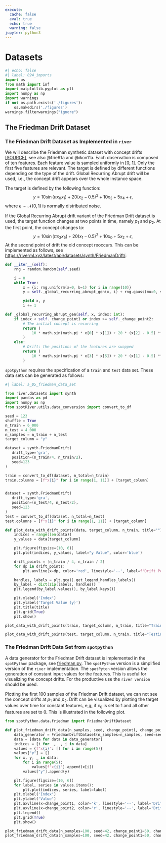 ```yaml
---
execute:
  cache: false
  eval: true
  echo: true
  warning: false
jupyter: python3
---
```


# Datasets


```python
#| echo: false
#| label: 024_imports
import os
from math import inf
import matplotlib.pyplot as plt
import numpy as np
import warnings
if not os.path.exists('./figures'):
    os.makedirs('./figures')
warnings.filterwarnings("ignore")
```

## The Friedman Drift Dataset {#sec-a-05-friedman}

### The Friedman Drift Dataset as Implemented in `river`

We will describe the Friedman synthetic dataset with concept drifts [[SOURCE]](https://riverml.xyz/0.18.0/api/datasets/synth/FriedmanDrift/), see also @frie91a and @ikon11a.
Each observation is composed of ten features. Each feature value is sampled uniformly in [0, 1]. Only the first five features are relevant. The target is defined by different functions depending on the type of the drift. Global Recurring Abrupt drift will be used, i.e., the concept drift appears over the whole instance space.

The target is defined by the following function:
$$
y = 10 \sin(\pi x_0 x_1) + 20 (x_2 - 0.5)^2 + 10 x_3 + 5 x_4 + \epsilon,
$$
where $\epsilon \sim \mathcal{N}(0, 1)$ is normally distributed noise.

If the Global Recurring Abrupt drift variant of the Friedman Drift dataset is used, the target function changes at two points in time, namely $p_1$ and $p_2$.
At the first point, the concept changes to:
$$
y = 10 \sin(\pi x_3 x_5) + 20 (x_1 - 0.5)^2 + 10 x_0 + 5 x_2 + \epsilon,
$$
At the second point of drift the old concept reoccurs.
This can be implemented as follows, see [https://riverml.xyz/latest/api/datasets/synth/FriedmanDrift/](https://riverml.xyz/latest/api/datasets/synth/FriedmanDrift/):

```python
def __iter__(self):
    rng = random.Random(self.seed)

    i = 0
    while True:
        x = {i: rng.uniform(a=0, b=1) for i in range(10)}
        y = self._global_recurring_abrupt_gen(x, i) + rng.gauss(mu=0, sigma=1)

        yield x, y
        i += 1
```


```python
def _global_recurring_abrupt_gen(self, x, index: int):
    if index < self._change_point1 or index >= self._change_point2:
        # The initial concept is recurring
        return (
            10 * math.sin(math.pi * x[0] * x[1]) + 20 * (x[2] - 0.5) ** 2 + 10 * x[3] + 5 * x[4]
        )
    else:
        # Drift: the positions of the features are swapped
        return (
            10 * math.sin(math.pi * x[3] * x[5]) + 20 * (x[1] - 0.5) ** 2 + 10 * x[0] + 5 * x[2]
        )
```

`spotpython` requires the specification of a `train` and `test` data set. These data sets can be generated as follows:

```python
#| label: a_05_friedman_data_set

from river.datasets import synth
import pandas as pd
import numpy as np
from spotRiver.utils.data_conversion import convert_to_df

seed = 123
shuffle = True
n_train = 6_000
n_test = 4_000
n_samples = n_train + n_test
target_column = "y"

dataset = synth.FriedmanDrift(
   drift_type='gra',
   position=(n_train/4, n_train/2),
   seed=123
)

train = convert_to_df(dataset, n_total=n_train)
train.columns = [f"x{i}" for i in range(1, 11)] + [target_column]


dataset = synth.FriedmanDrift(
   drift_type='gra',
   position=(n_test/4, n_test/2),
   seed=123
)
test = convert_to_df(dataset, n_total=n_test)
test.columns = [f"x{i}" for i in range(1, 11)] + [target_column]
```

```python
def plot_data_with_drift_points(data, target_column, n_train, title=""):
    indices = range(len(data))
    y_values = data[target_column]

    plt.figure(figsize=(10, 6))
    plt.plot(indices, y_values, label="y Value", color='blue')

    drift_points = [n_train / 4, n_train / 2]
    for dp in drift_points:
        plt.axvline(x=dp, color='red', linestyle='--', label=f'Drift Point at {int(dp)}')

    handles, labels = plt.gca().get_legend_handles_labels()
    by_label = dict(zip(labels, handles))
    plt.legend(by_label.values(), by_label.keys())

    plt.xlabel('Index')
    plt.ylabel('Target Value (y)')
    plt.title(title)
    plt.grid(True)
    plt.show()
```

```python
plot_data_with_drift_points(train, target_column, n_train, title="Training Data with Drift Points")
```

```python
plot_data_with_drift_points(test, target_column, n_train, title="Testing Data with Drift Points")
```

### The Friedman Drift Data Set from `spotpython`

A data generator for the Friedman Drift dataset is implemented in the `spotPython` package, see [friedman.py](https://sequential-parameter-optimization.github.io/spotPython/reference/spotPython/data/friedman/). The `spotPython` version is a simplified version of the `river` implementation. The `spotPyton` version allows the generation of constant input values for the features. This is useful for visualizing the concept drifts. For the productive use the `river version` should be used.

Plotting the first 100 samples of the Friedman Drift dataset, we can not see the concept drifts at $p_1$ and $p_2$.
Drift can be visualized by plotting the target values over time for constant features, e,g, if $x_0$ is set to $1$ and all other features are set to $0$. This is illustrated in the following plot.

```python
from spotPython.data.friedman import FriedmanDriftDataset

def plot_friedman_drift_data(n_samples, seed, change_point1, change_point2, constant=True):
    data_generator = FriedmanDriftDataset(n_samples=n_samples, seed=seed, change_point1=change_point1, change_point2=change_point2, constant=constant)
    data = [data for data in data_generator]
    indices = [i for _, _, i in data]
    values = {f"x{i}": [] for i in range(5)}
    values["y"] = []
    for x, y, _ in data:
        for i in range(5):
            values[f"x{i}"].append(x[i])
        values["y"].append(y)

    plt.figure(figsize=(10, 6))
    for label, series in values.items():
        plt.plot(indices, series, label=label)
    plt.xlabel('Index')
    plt.ylabel('Value')
    plt.axvline(x=change_point1, color='k', linestyle='--', label='Drift Point 1')
    plt.axvline(x=change_point2, color='r', linestyle='--', label='Drift Point 2')
    plt.legend()
    plt.grid(True)
    plt.show()

plot_friedman_drift_data(n_samples=100, seed=42, change_point1=50, change_point2=75, constant=False)
plot_friedman_drift_data(n_samples=100, seed=42, change_point1=50, change_point2=75, constant=True)
```


